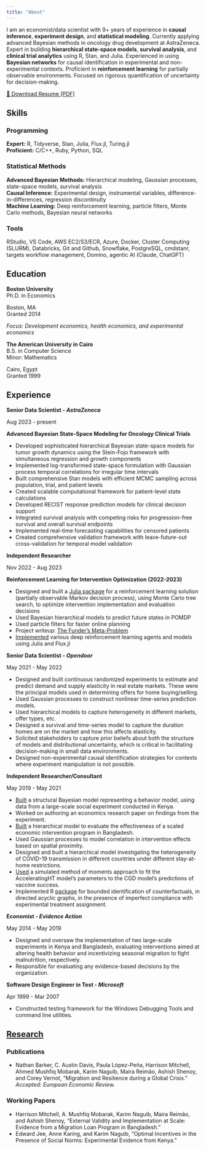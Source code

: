 ```yaml
---
title: "About"
---
```


I am an economist/data scientist with 9+ years of experience in **causal inference**, **experiment design**, and **statistical modeling**. Currently applying advanced Bayesian methods in oncology drug development at AstraZeneca. Expert in building **hierarchical state-space models**, **survival analysis**, and **clinical trial analytics** using R, Stan, and Julia. Experienced in using **Bayesian networks** for causal identification in experimental and non-experimental contexts. Proficient in **reinforcement learning** for partially observable environments. Focused on rigorous quantification of uncertainty for decision-making.

::: {.text-center}
[📄 Download Resume (PDF)](resume.pdf){.btn .btn-primary}
:::

## Skills

### Programming

**Expert:** R, Tidyverse, Stan, Julia, Flux.jl, Turing.jl  
**Proficient:** C/C++, Ruby, Python, SQL

### Statistical Methods

**Advanced Bayesian Methods:** Hierarchical modeling, Gaussian processes, state-space models, survival analysis  
**Causal Inference:** Experimental design, instrumental variables, difference-in-differences, regression discontinuity  
**Machine Learning:** Deep reinforcement learning, particle filters, Monte Carlo methods, Bayesian neural networks

### Tools

RStudio, VS Code, AWS EC2/S3/ECR, Azure, Docker, Cluster Computing (SLURM), Databricks, Git and Github, Snowflake, PostgreSQL, cmdstanr, targets workflow management, Domino, agentic AI (Claude, ChatGPT)


## Education

::: {.d-flex .justify-content-between}
::: {}
**Boston University**  
Ph.D. in Economics 
:::
::: {.text-end}
Boston, MA  
Granted 2014
:::
:::
*Focus: Development economics, health economics, and experimental economics*

::: {.d-flex .justify-content-between}
::: {}
**The American University in Cairo**  
B.S. in Computer Science  
Minor: Mathematics
:::
::: {.text-end}
Cairo, Egypt  
Granted 1999 
:::
:::

<!-- **Boston University** | Boston, MA -->

<!-- PhD in Economics | 2008-2014 2008 - 2014  -->

<!-- With a focus on development economics, health economics, and experimental economics. -->

## Experience

::: {.d-flex .justify-content-between}
::: {}
**Senior Data Scientist - _AstraZeneca_**  
:::
::: {.text-end}
Aug 2023 - present
:::
:::

**Advanced Bayesian State-Space Modeling for Oncology Clinical Trials**

* Developed sophisticated hierarchical Bayesian state-space models for tumor growth dynamics using the Stein-Fojo framework with simultaneous regression and growth components
* Implemented log-transformed state-space formulation with Gaussian process temporal correlations for irregular time intervals
* Built comprehensive Stan models with efficient MCMC sampling across population, trial, and patient levels
* Created scalable computational framework for patient-level state calculations
* Developed RECIST response prediction models for clinical decision support
* Integrated survival analysis with competing risks for progression-free survival and overall survival endpoints
* Implemented real-time forecasting capabilities for censored patients
* Created comprehensive validation framework with leave-future-out cross-validation for temporal model validation

::: {.d-flex .justify-content-between}
::: {}
**Independent Researcher**  
:::
::: {.text-end}
Nov 2022 - Aug 2023
:::
:::

**Reinforcement Learning for Intervention Optimization (2022-2023)**

* Designed and built a [Julia package](https://www.github.com/karimn/FundingPOMDPs.jl) for a reinforcement learning solution (partially observable Markov decision process), using Monte Carlo tree search, to optimize intervention implementation and evaluation decisions
* Used Bayesian hierarchical models to predict future states in POMDP
* Used particle filters for faster online planning
* Project writeup: [The Funder's Meta-Problem](https://karimn.github.io/effective-funding/funder-meta-problem-1.html)
* [Implemented](https://github.com/karimn/grokking-drl) various deep reinforcement learning agents and models using Julia and Flux.jl

::: {.d-flex .justify-content-between}
::: {}
**Senior Data Scientist - _Opendoor_**  
:::
::: {.text-end}
May 2021 - May 2022 
:::
:::

* Designed and built continuous randomized experiments to estimate and predict demand and supply elasticity in real estate markets. These were the principal models used in determining offers for home buying/selling.
* Used Gaussian processes to construct nonlinear time-series prediction models. 
* Used hierarchical models to capture heterogeneity in different markets, offer types, etc.
* Designed a survival and time-series model to capture the duration homes are on the market and how this affects elasticity.
* Solicited stakeholders to capture prior beliefs about both the structure of models and distributional uncertainty, which is critical in facilitating decision-making in small data environments.
* Designed non-experimental causal identification strategies for contexts where experiment manipulation is not possible.

::: {.d-flex .justify-content-between}
::: {}
**Independent Researcher/Consultant**  
:::
::: {.text-end}
May 2019 - May 2021 
:::
:::

* [Built](https://www.github.com/karimn/takeup) a structural Bayesian model representing a behavior model, using data from a large-scale social experiment conducted in Kenya.
* Worked on authoring an economics research paper on findings from the experiment.
* [Built](https://github.com/karimn/covid-19-transmission) a hierarchical model to evaluate the effectiveness of a scaled economic intervention program in Bangladesh.
* Used Gaussian processes to model correlation in intervention effects based on spatial proximity.
* Designed and built a hierarchical model investigating the heterogeneity of COVID-19 transmission in different countries under different stay-at-home restrictions.
* [Used](https://github.com/karimn/vaccine-model-fit) a simulated method of moments approach to fit the AcceleratingHT model’s parameters to the CGD model’s predictions of vaccine success.
* Implemented R [package](https://www.github.com/karimn/boundr) for bounded identification of counterfactuals, in directed acyclic graphs, in the presence of imperfect compliance with experimental treatment assignment.

::: {.d-flex .justify-content-between}
::: {}
**Economist - _Evidence Action_**
:::
::: {.text-end}
May 2014 - May 2019 
:::
:::

* Designed and oversaw the implementation of two large-scale experiments in Kenya and Bangladesh, evaluating interventions aimed at altering health behavior and incentivizing seasonal migration to fight malnutrition, respectively.
* Responsible for evaluating any evidence-based decisions by the organization. 

::: {.d-flex .justify-content-between}
::: {}
**Software Design Engineer in Test - _Microsoft_**
:::
::: {.text-end}
Apr 1999 - Mar 2007 
:::
:::

* Constructed testing framework for the Windows Debugging Tools and command line utilities. 

## [Research](research.html)

### Publications

* Nathan Barker, C. Austin Davis, Paula López-Peña, Harrison Mitchell, Ahmed Mushfiq Mobarak, Karim Naguib, Maira Reimão, Ashish Shenoy, and Corey Vernot, “Migration and Resilience during a Global Crisis.” _Accepted: European Economic Review._

### Working Papers

* Harrison Mitchell, A. Mushfiq Mobarak, Karim Naguib, Maira Reimão, and Ashish Shenoy, “External Validity and Implementation at Scale: Evidence from a Migration Loan Program in Bangladesh.”
* Edward Jee, Anne Karing, and Karim Naguib, “Optimal Incentives in the Presence of Social Norms: Experimental Evidence from Kenya.”